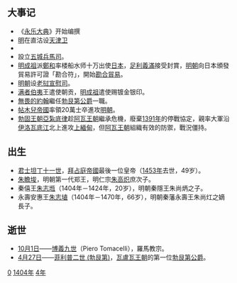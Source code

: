 {{yearTOC|1404|明'''[[永乐_(明成祖)|永乐]]二年'''；越南'''[[开大|开大]]二年'''；日本'''[[應永|應永]]十一年'''}}

== 大事记 ==
*《[[永乐大典|永乐大典]]》开始编撰
*[[明朝|明]]在直沽设[[天津卫|天津卫]]
*{{Fact|[[药王庙|药王庙]]在药都祁州（今[[河北省|河北]][[安国市|安国]]）建立。|time=2009-09-07T00:05:15+00:00}}
*設立[[五城兵馬司|五城兵馬司]]。
*[[明成祖|明成祖]]派[[鄭和|鄭和]]率楼船水师十万出使[[日本|日本]]，[[足利義滿|足利義滿]]接受封賞，[[明朝|明朝]]向日本頒發貿易許可證「勘合符」，開始[[勘合貿易|勘合貿易]]。
*[[明朝|明朝]]设[[老挝|老挝]][[宣慰司|宣慰司]]。
*[[满者伯夷|满者伯夷]]王{{Link-en|维克拉马法哈纳|Wikramawardhana}}遣使朝贡，[[明成祖|明成祖]]遣使赐镀金银印。
*[[約翰_(勃艮第公爵)|無畏的約翰]]繼任[[勃艮第公爵|勃艮第公爵]]一職。
*[[帖木兒帝國|帖木兒帝國]]率領20萬士卒進攻[[明朝|明朝]]。
*[[勃固王朝|勃固王朝]][[亞紮底律|亞紮底律]]趁[[阿瓦王朝|阿瓦王朝]]繼承危機，廢棄[[1391年|1391年]]的停戰協定，親率大軍沿[[伊洛瓦底江|伊洛瓦底江]]北上進攻[[上緬甸|上緬甸]]，但[[阿瓦王朝|阿瓦王朝]]組織有效的防禦，戰況僵持。

== 出生 ==
*[[君士坦丁十一世|君士坦丁十一世]]，[[拜占庭帝国|拜占庭帝國]]最後一位皇帝（[[1453年|1453年]]去世，49岁）。
*[[朱瞻埈|朱瞻埈]]，明朝第一代郑王，明仁宗[[朱高熾|朱高炽]]庶次子。
*秦僖王[[朱志堩|朱志堩]]（1404年－1424年，20岁），明朝秦隱王朱尚炳之子。
*永壽安惠王[[朱志埴|朱志埴]]（1404年－1470年，66岁），明朝秦藩永壽王朱尚灴之嫡長子。

== 逝世 ==
{{Wikisource year mention}}
* [[10月1日|10月1日]]——[[博義九世|博義九世]]（Piero Tomacelli），羅馬教宗。
* [[4月27日|4月27日]]——[[菲利普二世_(勃艮第)|菲利普二世 (勃艮第)]]，[[瓦盧瓦王朝|瓦盧瓦王朝]]的第一位[[勃艮第公爵|勃艮第公爵]]。

[[Category:15世纪各年|0]]
[[Category:1404年|]]
[[Category:1400年代|4年]]